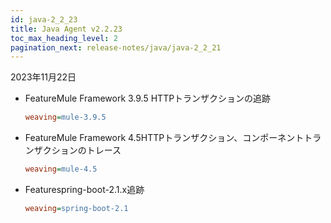 ```yaml
---
id: java-2_2_23
title: Java Agent v2.2.23
toc_max_heading_level: 2
pagination_next: release-notes/java/java-2_2_21
---
```


2023年11月22日

-   <Status>Feature</Status>Mule Framework 3.9.5 HTTPトランザクションの追跡

    ```ini title='whatap.conf'
    weaving=mule-3.9.5
    ```

-   <Status>Feature</Status>Mule Framework 4.5HTTPトランザクション、コンポーネントトランザクションのトレース

    ```ini title='whatap.conf'
    weaving=mule-4.5
    ```

-   <Status>Feature</Status>spring-boot-2.1.x追跡

    ```ini title='whatap.conf'
    weaving=spring-boot-2.1
    ```
